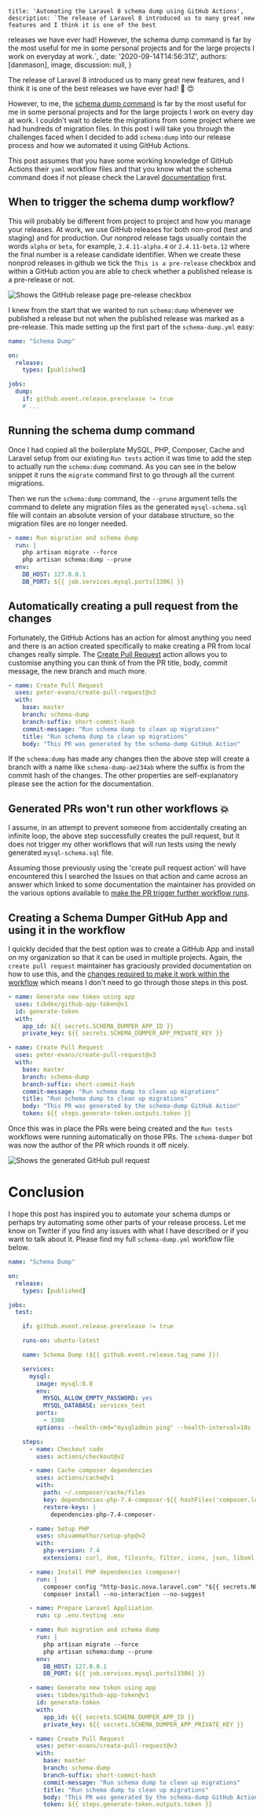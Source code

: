 
    title: 'Automating the Laravel 8 schema dump using GitHub Actions',
    description: `The release of Laravel 8 introduced us to many great new features and I think it is one of the best
releases we have ever had! However, the schema dump command is far by the most useful for me in some personal
projects and for the large projects I work on everyday at work.`,
    date: '2020-09-14T14:56:31Z',
    authors: [danmason],
    image,
    discussion: null,
}

The release of Laravel 8 introduced us to many great new features, and I think it is one of the best releases we have
ever had! :tada: :heart_eyes:

However, to me, the [schema dump command](https://laravel.com/docs/8.x/migrations#squashing-migrations) is far by the
most useful for me in some personal projects and for the large projects I work on every day at work. I couldn't wait
to delete the migrations from some project where we had hundreds of migration files. In this post I will take you
through the challenges faced when I decided to add `schema:dump` into our release process and how we automated it
using GitHub Actions.

<!--more-->

This post assumes that you have some working knowledge of GitHub Actions their `yaml` workflow
files and that you know what the schema command does if not please check the Laravel
[documentation](https://laravel.com/docs/8.x/migrations#squashing-migrations) first.

## When to trigger the schema dump workflow?
This will probably be different from project to project and how you manage your releases. At work, we use GitHub
releases for both non-prod (test and staging) and for production. Our nonprod release tags usually contain the
words `alpha` or `beta`, for example, `2.4.11-alpha.4` or `2.4.11-beta.12` where the final number is a release
candidate identifier. When we create these nonprod releases in github we tick the `This is a pre-release` checkbox and
within a GitHub action you are able to check whether a published release is a pre-release or not.

<img
    className="shadow-lg"
    src={prerelease}
    alt="Shows the GitHub release page pre-release checkbox"
    title="Shows the GitHub release page pre-release checkbox"
/>

I knew from the start that we wanted to run `schema:dump` whenever we published a release but not when the published
release was marked as a pre-release. This made setting up the first part of the `schema-dump.yml` easy:

```yaml
name: "Schema Dump"

on:
  release:
    types: [published]

jobs:
  dump:
    if: github.event.release.prerelease != true
    # ...
```

## Running the schema dump command
Once I had copied all the boilerplate MySQL, PHP, Composer, Cache and Laravel setup from our existing
`Run tests` action it was time to add the step to actually run the `schema:dump` command. As you can see in the below
snippet it runs the `migrate` command first to go through all the current migrations.

Then we run the `schema:dump` command, the `--prune` argument tells the command to delete any migration files as the
generated `mysql-schema.sql` file will contain an absolute version of your database structure, so the migration files
are no longer needed.

```yaml
- name: Run migration and schema dump
  run: |
    php artisan migrate --force
    php artisan schema:dump --prune
  env:
    DB_HOST: 127.0.0.1
    DB_PORT: ${{ job.services.mysql.ports[3306] }}
```

## Automatically creating a pull request from the changes
Fortunately, the GitHub Actions has an action for almost anything you need and there is an action created
specifically to make creating a PR from local changes really simple. The
[Create Pull Request](https://github.com/marketplace/actions/create-pull-request) action allows you to customise
anything you can think of from the PR title, body, commit message, the new branch and much more.

```yaml
- name: Create Pull Request
  uses: peter-evans/create-pull-request@v3
  with:
    base: master
    branch: schema-dump
    branch-suffix: short-commit-hash
    commit-message: "Run schema dump to clean up migrations"
    title: "Run schema dump to clean up migrations"
    body: "This PR was generated by the schema-dump GitHub Action"
```

If the `schema:dump` has made any changes then the above step will create a branch with a name like
`schema-dump-ae234ab` where the suffix is from the commit hash of the changes. The other properties are
self-explanatory please see the action for the documentation.

## Generated PRs won't run other workflows :boom:
I assume, in an attempt to prevent someone from accidentally creating an infinite loop, the above step successfully
creates the pull request, but it does not trigger my other workflows that will run tests using the newly generated
`mysql-schema.sql` file.

Assuming those previously using the 'create pull request action' will have encountered this I searched the Issues on
that action and came across an answer which linked to some documentation the maintainer has provided on the various
options available to
[make the PR trigger further workflow runs](https://github.com/peter-evans/create-pull-request/blob/master/docs/concepts-guidelines.md#workarounds-to-trigger-further-workflow-runs).

## Creating a Schema Dumper GitHub App and using it in the workflow
I quickly decided that the best option was to create a GitHub App and install on my organization so that it can be
used in multiple projects. Again, the `create pull request` maintainer has graciously provided documentation on how to
use this, and the
[changes required to make it work within the workflow](https://github.com/peter-evans/create-pull-request/blob/master/docs/concepts-guidelines.md#authenticating-with-github-app-generated-tokens)
which means I don't need to go through those steps in this post.

```yaml
- name: Generate new token using app
  uses: tibdex/github-app-token@v1
  id: generate-token
  with:
    app_id: ${{ secrets.SCHEMA_DUMPER_APP_ID }}
    private_key: ${{ secrets.SCHEMA_DUMPER_APP_PRIVATE_KEY }}

- name: Create Pull Request
  uses: peter-evans/create-pull-request@v3
  with:
    base: master
    branch: schema-dump
    branch-suffix: short-commit-hash
    commit-message: "Run schema dump to clean up migrations"
    title: "Run schema dump to clean up migrations"
    body: "This PR was generated by the schema-dump GitHub Action"
    token: ${{ steps.generate-token.outputs.token }}
```

Once this was in place the PRs were being created and the `Run tests` workflows were running automatically on those
PRs. The `schema-dumper` bot was now the author of the PR which rounds it off nicely.

<img
    className="shadow-lg"
    src={pullRequest}
    alt="Shows the generated GitHub pull request"
    title="Shows the generated GitHub pull request"
/>

# Conclusion
I hope this post has inspired you to automate your schema dumps or perhaps try automating some other parts of
your release process. Let me know on Twitter if you find any issues with what I have described or if you want to talk
about it. Please find my full `schema-dump.yml` workflow file below.

```yaml
name: "Schema Dump"

on:
  release:
    types: [published]

jobs:
  test:

    if: github.event.release.prerelease != true

    runs-on: ubuntu-latest

    name: Schema Dump (${{ github.event.release.tag_name }})

    services:
      mysql:
        image: mysql:8.0
        env:
          MYSQL_ALLOW_EMPTY_PASSWORD: yes
          MYSQL_DATABASE: services_test
        ports:
          - 3306
        options: --health-cmd="mysqladmin ping" --health-interval=10s --health-timeout=5s --health-retries=3

    steps:
      - name: Checkout code
        uses: actions/checkout@v2

      - name: Cache composer dependencies
        uses: actions/cache@v1
        with:
          path: ~/.composer/cache/files
          key: dependencies-php-7.4-composer-${{ hashFiles('composer.lock') }}
          restore-keys: |
            dependencies-php-7.4-composer-

      - name: Setup PHP
        uses: shivammathur/setup-php@v2
        with:
          php-version: 7.4
          extensions: curl, dom, fileinfo, filter, iconv, json, libxml, mbstring, openssl, pcntl, pcre, pdo, simplexml, sqlite, pdo_sqlite, tokenizer, xml, xmlwriter, zip

      - name: Install PHP dependencies (composer)
        run: |
          composer config "http-basic.nova.laravel.com" "${{ secrets.NOVA_USERNAME }}" "${{ secrets.NOVA_PASSWORD }}"
          composer install --no-interaction --no-suggest

      - name: Prepare Laravel Application
        run: cp .env.testing .env

      - name: Run migration and schema dump
        run: |
          php artisan migrate --force
          php artisan schema:dump --prune
        env:
          DB_HOST: 127.0.0.1
          DB_PORT: ${{ job.services.mysql.ports[3306] }}

      - name: Generate new token using app
        uses: tibdex/github-app-token@v1
        id: generate-token
        with:
          app_id: ${{ secrets.SCHEMA_DUMPER_APP_ID }}
          private_key: ${{ secrets.SCHEMA_DUMPER_APP_PRIVATE_KEY }}

      - name: Create Pull Request
        uses: peter-evans/create-pull-request@v3
        with:
          base: master
          branch: schema-dump
          branch-suffix: short-commit-hash
          commit-message: "Run schema dump to clean up migrations"
          title: "Run schema dump to clean up migrations"
          body: "This PR was generated by the schema-dump GitHub Action"
          token: ${{ steps.generate-token.outputs.token }}

```
